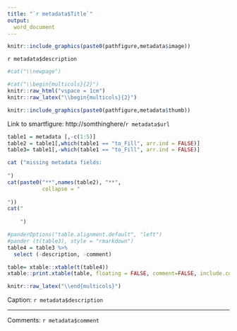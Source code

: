 ```yaml
---
title: "`r metadata$Title`"
output:
  word_document
---
```



```r

knitr::include_graphics(paste0(pathfigure,metadata$image))
```

`r metadata$description`



```r
#cat("\\newpage")

#cat("\\begin{multicols}{2}")
knitr::raw_html("vspace = 1cm")
knitr::raw_latex("\\begin{multicols}{2}")
```


```r

knitr::include_graphics(paste0(pathfigure,metadata$thumb))
```



Link to smartfigure: http://somthinghere/`r metadata$url`


```r
table1 = metadata [,-c(1:5)]
table2 = table1[,which(table1 == "to_Fill", arr.ind = FALSE)]
table3= table1[,-which(table1 == "to_Fill", arr.ind = FALSE)]

cat ("missing metadata fields:
     
")
cat(paste0("**",names(table2), "**",
           collapse = "
           
"))
cat("
    
    ")
```

```r

#panderOptions("table.alignment.default", "left")
#pander (t(table3), style = "rmarkdown")
table4 = table3 %>%
  select (-description, -comment)

table= xtable::xtable(t(table4))
xtable::print.xtable(table, floating = FALSE, comment=FALSE, include.colnames = FALSE)

```

```r
knitr::raw_latex("\\end{multicols}")

```

Caption: `r metadata$description`

---

Comments: `r metadata$comment`

